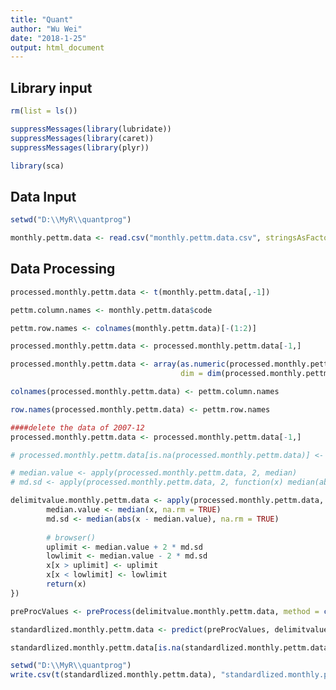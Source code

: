 ```yaml
---
title: "Quant"
author: "Wu Wei"
date: "2018-1-25"
output: html_document
---
```




## Library input
```r
rm(list = ls())

suppressMessages(library(lubridate))
suppressMessages(library(caret))
suppressMessages(library(plyr))

library(sca)

```

## Data Input

```r
setwd("D:\\MyR\\quantprog")

monthly.pettm.data <- read.csv("monthly.pettm.data.csv", stringsAsFactors = FALSE)


```


## Data Processing

```r
processed.monthly.pettm.data <- t(monthly.pettm.data[,-1])

pettm.column.names <- monthly.pettm.data$code

pettm.row.names <- colnames(monthly.pettm.data)[-(1:2)]

processed.monthly.pettm.data <- processed.monthly.pettm.data[-1,]

processed.monthly.pettm.data <- array(as.numeric(processed.monthly.pettm.data),
                                      dim = dim(processed.monthly.pettm.data))

colnames(processed.monthly.pettm.data) <- pettm.column.names

row.names(processed.monthly.pettm.data) <- pettm.row.names

####delete the data of 2007-12
processed.monthly.pettm.data <- processed.monthly.pettm.data[-1,]

# processed.monthly.pettm.data[is.na(processed.monthly.pettm.data)] <- 0
```

```r

# median.value <- apply(processed.monthly.pettm.data, 2, median)
# md.sd <- apply(processed.monthly.pettm.data, 2, function(x) median(abs(x - median(x))))

delimitvalue.monthly.pettm.data <- apply(processed.monthly.pettm.data, 2, function(x) {
        median.value <- median(x, na.rm = TRUE)
        md.sd <- median(abs(x - median.value), na.rm = TRUE)
        
        # browser()
        uplimit <- median.value + 2 * md.sd
        lowlimit <- median.value - 2 * md.sd
        x[x > uplimit] <- uplimit
        x[x < lowlimit] <- lowlimit
        return(x)
})

```


```r
preProcValues <- preProcess(delimitvalue.monthly.pettm.data, method = c("center","scale"))

standardlized.monthly.pettm.data <- predict(preProcValues, delimitvalue.monthly.pettm.data)

standardlized.monthly.pettm.data[is.na(standardlized.monthly.pettm.data)] <- 0
```


```r
setwd("D:\\MyR\\quantprog")
write.csv(t(standardlized.monthly.pettm.data), "standardlized.monthly.pettm.data.csv")


```


